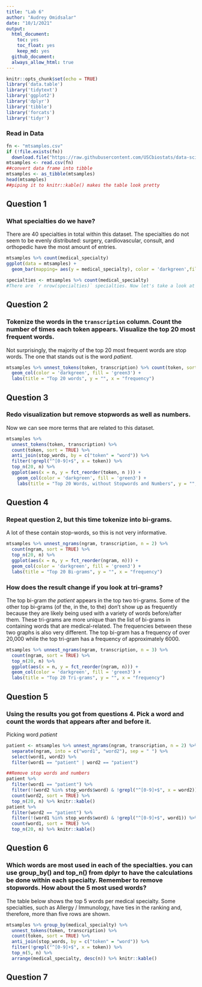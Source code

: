 ```yaml
---
title: "Lab 6"
author: "Audrey Omidsalar"
date: "10/1/2021"
output:
  html_document:
    toc: yes
    toc_float: yes
    keep_md: yes
  github_document:
  always_allow_html: true
---
```


```r
knitr::opts_chunk$set(echo = TRUE)
library('data.table')
library('tidytext')
library('ggplot2')
library('dplyr')
library('tibble')
library('forcats')
library('tidyr')
```

### Read in Data
```r
fn <- "mtsamples.csv"
if (!file.exists(fn))
  download.file("https://raw.githubusercontent.com/USCbiostats/data-science-data/master/00_mtsamples/mtsamples.csv", destfile = fn)
mtsamples <- read.csv(fn)
##convert data frame into tibble
mtsamples <- as_tibble(mtsamples)
head(mtsamples)
##piping it to knitr::kable() makes the table look pretty
```
## Question 1
### What specialties do we have?
There are 40 specialties in total within this dataset. The specialties do not seem to be evenly distributed: surgery, cardiovascular, consult, and orthopedic have the most amount of entries.
```r
mtsamples %>% count(medical_specialty)
ggplot(data = mtsamples) +
  geom_bar(mapping= aes(y = medical_specialty), color = 'darkgreen',fill = 'green3')

```
```r
specialties <- mtsamples %>% count(medical_specialty)
#There are `r nrow(specialties)` specialties. Now let's take a look at the distribution
```
## Question 2
### Tokenize the words in the `transcription` column. Count the number of times each token appears. Visualize the top 20 most frequent words.
Not surprisingly, the majority of the top 20 most frequent words are stop words. The one that stands out is the word *patient*.
```r
mtsamples %>% unnest_tokens(token, transcription) %>% count(token, sort = TRUE) %>% top_n(20, n) %>% ggplot(aes(x = n, y = fct_reorder(token, n ))) + 
  geom_col(color = 'darkgreen', fill = 'green3') +
  labs(title = "Top 20 words", y = "", x = "frequency")
```

## Question 3

### Redo visualization but remove stopwords as well as numbers.
Now we can see more terms that are related to this dataset.

```r
mtsamples %>%
  unnest_tokens(token, transcription) %>%
  count(token, sort = TRUE) %>% 
  anti_join(stop_words, by = c("token" = "word")) %>% 
  filter(!grepl("^[0-9]+$", x = token)) %>%
  top_n(20, n) %>% 
  ggplot(aes(x = n, y = fct_reorder(token, n ))) + 
    geom_col(color = 'darkgreen', fill = 'green3') +
    labs(title = "Top 20 Words, without Stopwords and Numbers", y = "", x = "frequency")
```

## Question 4
### Repeat question 2, but this time tokenize into bi-grams.
A lot of these contain stop-words, so this is not very informative.
```r
mtsamples %>% unnest_ngrams(ngram, transcription, n = 2) %>% 
  count(ngram, sort = TRUE) %>%
  top_n(20, n) %>%
  ggplot(aes(x = n, y = fct_reorder(ngram, n))) +
  geom_col(color = 'darkgreen', fill = 'green3') +
  labs(title = "Top 20 Bi-grams", y = "", x = "frequency")
```
### How does the result change if you look at tri-grams?
The top bi-gram *the patient* appears in the top two tri-grams. Some of the other top bi-grams (of the, in the, to the) don't show up as frequently because they are likely being used with a variety of words before/after them. These tri-grams are more unique than the list of bi-grams in containing words that are medical-related.
The frequencies between these two graphs is also very different. The top bi-gram has a frequency of over 20,000 while the top tri-gram has a frequency of approximately 6000.
```r
mtsamples %>% unnest_ngrams(ngram, transcription, n = 3) %>% 
  count(ngram, sort = TRUE) %>%
  top_n(20, n) %>%
  ggplot(aes(x = n, y = fct_reorder(ngram, n))) +
  geom_col(color = 'darkgreen', fill = 'green3') +
  labs(title = "Top 20 Tri-grams", y = "", x = "frequency")
```

## Question 5
### Using the results you got from questions 4. Pick a word and count the words that appears after and before it.
Picking word *patient*
```r
patient <- mtsamples %>% unnest_ngrams(ngram, transcription, n = 2) %>% 
  separate(ngram, into = c("word1", "word2"), sep = " ") %>%
  select(word1, word2) %>%
  filter(word1 == "patient" | word2 == "patient")
```

```r
##Remove stop words and numbers
patient %>%
  filter(word1 == "patient") %>%
  filter(!(word2 %in% stop_words$word) & !grepl("^[0-9]+$", x = word2)) %>%
  count(word2, sort = TRUE) %>%
  top_n(20, n) %>% knitr::kable()
patient %>%
  filter(word2 == "patient") %>%
  filter(!(word1 %in% stop_words$word) & !grepl("^[0-9]+$", word1)) %>%
  count(word1, sort = TRUE) %>%
  top_n(20, n) %>% knitr::kable()
```

## Question 6
### Which words are most used in each of the specialties. you can use group_by() and top_n() from dplyr to have the calculations be done within each specialty. Remember to remove stopwords. How about the 5 most used words?
The table below shows the top 5 words per medical specialty. Some specialties, such as Allergy / Immunology, have ties in the ranking and, therefore, more than five rows are shown.
```r
mtsamples %>% group_by(medical_specialty) %>%
  unnest_tokens(token, transcription) %>% 
  count(token, sort = TRUE) %>% 
  anti_join(stop_words, by = c("token" = "word")) %>% 
  filter(!grepl("^[0-9]+$", x = token)) %>%
  top_n(5, n) %>%
  arrange(medical_specialty, desc(n)) %>% knitr::kable()
```

## Question 7
### 
